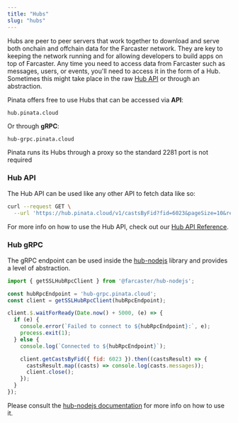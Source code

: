 ```yaml
---
title: "Hubs"
slug: "hubs"
---
```


Hubs are peer to peer servers that work together to download and serve both onchain and offchain data for the Farcaster network. They are key to keeping the network running and for allowing developers to build apps on top of Farcaster. Any time you need to access data from Farcaster such as messages, users, or events, you'll need to access it in the form of a Hub. Sometimes this might take place in the raw [Hub API](/farcaster/api-reference) or through an abstraction.

Pinata offers free to use Hubs that can be accessed via **API**:

```
hub.pinata.cloud
```
Or through **gRPC**:
```
hub-grpc.pinata.cloud
```

<Note>Pinata runs its Hubs through a proxy so the standard 2281 port is not required</Note>

### Hub API

The Hub API can be used like any other API to fetch data like so:
```bash
curl --request GET \
  --url 'https://hub.pinata.cloud/v1/castsByFid?fid=6023&pageSize=10&reverse=true'
```

For more info on how to use the Hub API, check out our [Hub API Reference](/farcaster/api-reference).

### Hub gRPC

The gRPC endpoint can be used inside the [hub-nodejs](https://github.com/farcasterxyz/hub-monorepo/tree/main/packages/hub-nodejs) library and provides a level of abstraction. 

```javascript
import { getSSLHubRpcClient } from '@farcaster/hub-nodejs';

const hubRpcEndpoint = 'hub-grpc.pinata.cloud';
const client = getSSLHubRpcClient(hubRpcEndpoint);

client.$.waitForReady(Date.now() + 5000, (e) => {
  if (e) {
    console.error(`Failed to connect to ${hubRpcEndpoint}:`, e);
    process.exit(1);
  } else {
    console.log(`Connected to ${hubRpcEndpoint}`);

    client.getCastsByFid({ fid: 6023 }).then((castsResult) => {
      castsResult.map((casts) => console.log(casts.messages));
      client.close();
    });
  }
});
```

Please consult the [hub-nodejs documentation](https://github.com/farcasterxyz/hub-monorepo/tree/main/packages/hub-nodejs/docs) for more info on how to use it.
